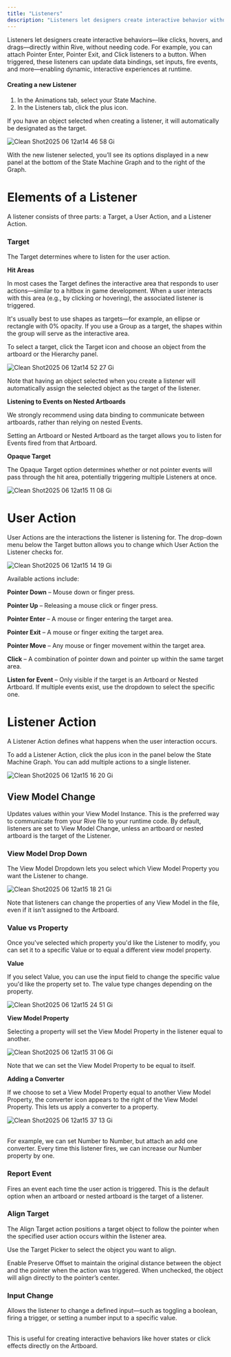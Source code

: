 ```yaml
---
title: "Listeners"
description: "Listeners let designers create interactive behavior without the use of code."
---
```



Listeners let designers create interactive behaviors—like clicks, hovers, and drags—directly within Rive, without needing code. For example, you can attach Pointer Enter, Pointer Exit, and Click listeners to a button. When triggered, these listeners can update data bindings, set inputs, fire events, and more—enabling dynamic, interactive experiences at runtime.

#### Creating a new Listener

1. In the Animations tab, select your State Machine.
2. In the Listeners tab, click the plus icon.

<Info>
  If you have an object selected when creating a listener, it will automatically be designated as the target.
</Info>

![Clean Shot2025 06 12at14 46 58 Gi](/images/CleanShot2025-06-12at14.46.58.gif)

With the new listener selected, you’ll see its options displayed in a new panel at the bottom of the State Machine Graph and to the right of the Graph.

# Elements of a Listener

A listener consists of three parts: a Target, a User Action, and a Listener Action.

### Target

The Target determines where to listen for the user action.

**Hit Areas**

In most cases the Target defines the interactive area that responds to user actions—similar to a hitbox in game development. When a user interacts with this area (e.g., by clicking or hovering), the associated listener is triggered.

It's usually best to use shapes as targets—for example, an ellipse or rectangle with 0% opacity. If you use a Group as a target, the shapes within the group will serve as the interactive area.

To select a target, click the Target icon and choose an object from the artboard or the Hierarchy panel.

![Clean Shot2025 06 12at14 52 27 Gi](/images/CleanShot2025-06-12at14.52.27.gif)

Note that having an object selected when you create a listener will automatically assign the selected object as the target of the listener.

**Listening to Events on Nested Artboards**

<Info>
  We strongly recommend using data binding to communicate between artboards, rather than relying on nested Events.
</Info>

Setting an Artboard or Nested Artboard as the target allows you to listen for Events fired from that Artboard.

**Opaque Target**

The Opaque Target option determines whether or not pointer events will pass through the hit area, potentially triggering multiple Listeners at once.

![Clean Shot2025 06 12at15 11 08 Gi](/images/CleanShot2025-06-12at15.11.08.gif)

# User Action

User Actions are the interactions the listener is listening for. The drop-down menu below the Target button allows you to change which User Action the Listener checks for.

![Clean Shot2025 06 12at15 14 19 Gi](/images/CleanShot2025-06-12at15.14.19.gif)

Available actions include:

**Pointer Down** – Mouse down or finger press.

**Pointer Up** – Releasing a mouse click or finger press.

**Pointer Enter** – A mouse or finger entering the target area.

**Pointer Exit** – A mouse or finger exiting the target area.

**Pointer Move** – Any mouse or finger movement within the target area.

**Click** – A combination of pointer down and pointer up within the same target area.

**Listen for Event** – Only visible if the target is an Artboard or Nested Artboard. If multiple events exist, use the dropdown to select the specific one.

# Listener Action

A Listener Action defines what happens when the user interaction occurs.

To add a Listener Action, click the plus icon in the panel below the State Machine Graph. You can add multiple actions to a single listener.

![Clean Shot2025 06 12at15 16 20 Gi](/images/CleanShot2025-06-12at15.16.20.gif)

## **View Model Change**

Updates values within your View Model Instance. This is the preferred way to communicate from your Rive file to your runtime code. By default, listeners are set to View Model Change, unless an artboard or nested artboard is the target of the Listener.

### **View Model Drop Down**

The View Model Dropdown lets you select which View Model Property you want the Listener to change.

![Clean Shot2025 06 12at15 18 21 Gi](/images/CleanShot2025-06-12at15.18.21.gif)

Note that listeners can change the properties of any View Model in the file, even if it isn't assigned to the Artboard.

### **Value vs Property**

Once you've selected which property you'd like the Listener to modify, you can set it to a specific Value or to equal a different view model property.

**Value**

If you select Value, you can use the input field to change the specific value you'd like the property set to. The value type changes depending on the property.

![Clean Shot2025 06 12at15 24 51 Gi](/images/CleanShot2025-06-12at15.24.51.gif)

**View Model Property**

Selecting a property will set the View Model Property in the listener equal to another.

![Clean Shot2025 06 12at15 31 06 Gi](/images/CleanShot2025-06-12at15.31.06.gif)

Note that we can set the View Model Property to be equal to itself.

**Adding a Converter**

If we choose to set a View Model Property equal to another View Model Property, the converter icon appears to the right of the View Model Property. This lets us apply a converter to a property.

![Clean Shot2025 06 12at15 37 13 Gi](/images/CleanShot2025-06-12at15.37.13.gif)

\
For example, we can set Number to Number, but attach an add one converter. Every time this listener fires, we can increase our Number property by one.

### **Report Event**

Fires an event each time the user action is triggered. This is the default option when an artboard or nested artboard is the target of a listener.

### **Align Target**

The Align Target action positions a target object to follow the pointer when the specified user action occurs within the listener area.

Use the Target Picker to select the object you want to align.

Enable Preserve Offset to maintain the original distance between the object and the pointer when the action was triggered. When unchecked, the object will align directly to the pointer’s center.

<YouTube id="ISt4z1t7BJQ" />

### **Input Change**

Allows the listener to change a defined input—such as toggling a boolean, firing a trigger, or setting a number input to a specific value.

\
This is useful for creating interactive behaviors like hover states or click effects directly on the Artboard.